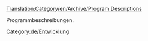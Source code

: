 [[Translation:Category/en/Archive/Program Descriptions]]

Programmbeschreibungen.

[[Category:de/Entwicklung]]